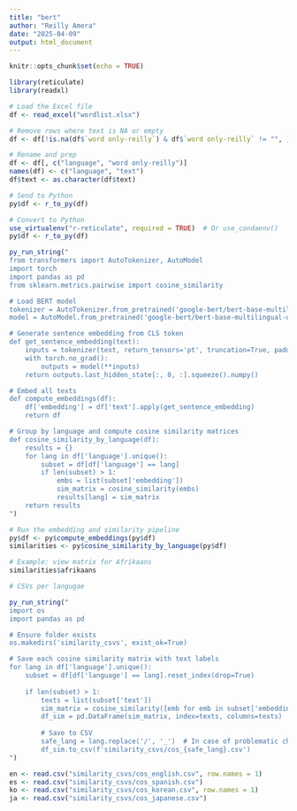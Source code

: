 ```yaml
---
title: "bert"
author: "Reilly Amera"
date: "2025-04-09"
output: html_document
---
```


```r
knitr::opts_chunk$set(echo = TRUE)
```

```r
library(reticulate)
library(readxl)

# Load the Excel file
df <- read_excel("wordlist.xlsx")

# Remove rows where text is NA or empty
df <- df[!is.na(df$`word only-reilly`) & df$`word only-reilly` != "", ]

# Rename and prep
df <- df[, c("language", "word only-reilly")]
names(df) <- c("language", "text")
df$text <- as.character(df$text)

# Send to Python
py$df <- r_to_py(df)

# Convert to Python
use_virtualenv("r-reticulate", required = TRUE)  # Or use_condaenv()
py$df <- r_to_py(df)

```
 
```r
py_run_string("
from transformers import AutoTokenizer, AutoModel
import torch
import pandas as pd
from sklearn.metrics.pairwise import cosine_similarity

# Load BERT model
tokenizer = AutoTokenizer.from_pretrained('google-bert/bert-base-multilingual-uncased')
model = AutoModel.from_pretrained('google-bert/bert-base-multilingual-uncased')

# Generate sentence embedding from CLS token
def get_sentence_embedding(text):
    inputs = tokenizer(text, return_tensors='pt', truncation=True, padding=True)
    with torch.no_grad():
        outputs = model(**inputs)
    return outputs.last_hidden_state[:, 0, :].squeeze().numpy()

# Embed all texts
def compute_embeddings(df):
    df['embedding'] = df['text'].apply(get_sentence_embedding)
    return df

# Group by language and compute cosine similarity matrices
def cosine_similarity_by_language(df):
    results = {}
    for lang in df['language'].unique():
        subset = df[df['language'] == lang]
        if len(subset) > 1:
            embs = list(subset['embedding'])
            sim_matrix = cosine_similarity(embs)
            results[lang] = sim_matrix
    return results
")

# Run the embedding and similarity pipeline
py$df <- py$compute_embeddings(py$df)
similarities <- py$cosine_similarity_by_language(py$df)

# Example: view matrix for Afrikaans
similarities$afrikaans

```

```r
# CSVs per langugae

py_run_string("
import os
import pandas as pd

# Ensure folder exists
os.makedirs('similarity_csvs', exist_ok=True)

# Save each cosine similarity matrix with text labels
for lang in df['language'].unique():
    subset = df[df['language'] == lang].reset_index(drop=True)
    
    if len(subset) > 1:
        texts = list(subset['text'])
        sim_matrix = cosine_similarity([emb for emb in subset['embedding']])
        df_sim = pd.DataFrame(sim_matrix, index=texts, columns=texts)
        
        # Save to CSV
        safe_lang = lang.replace('/', '_')  # In case of problematic characters
        df_sim.to_csv(f'similarity_csvs/cos_{safe_lang}.csv')
")

```

```r
en <- read.csv("similarity_csvs/cos_english.csv", row.names = 1)
es <- read.csv("similarity_csvs/cos_spanish.csv")
ko <- read.csv("similarity_csvs/cos_korean.csv", row.names = 1)
ja <- read.csv("similarity_csvs/cos_japanese.csv")
```

